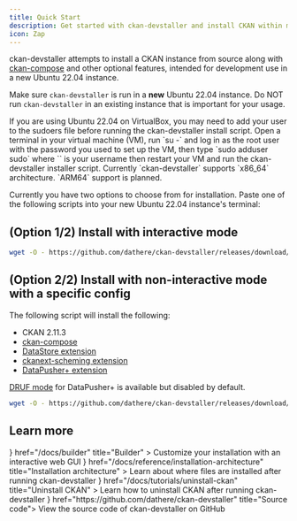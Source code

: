 ```yaml
---
title: Quick Start
description: Get started with ckan-devstaller and install CKAN within minutes.
icon: Zap
---
```


ckan-devstaller attempts to install a CKAN instance from source along with [ckan-compose](https://github.com/tino097/ckan-compose) and other optional features, intended for development use in a new Ubuntu 22.04 instance.

<Callout title="Please run ckan-devstaller in a new Ubuntu 22.04 instance only" type="error">Make sure `ckan-devstaller` is run in a **new** Ubuntu 22.04 instance. Do NOT run `ckan-devstaller` in an existing instance that is important for your usage.</Callout>


<Accordions type="single">
  <Accordion title="Note for VirtualBox users">If you are using Ubuntu 22.04 on VirtualBox, you may need to add your user to the sudoers file before running the ckan-devstaller install script. Open a terminal in your virtual machine (VM), run `su -` and log in as the root user with the password you used to set up the VM, then type `sudo adduser <username> sudo` where `<username>` is your username then restart your VM and run the ckan-devstaller installer script.</Accordion>
  <Accordion title="Note for ARM64 users">Currently `ckan-devstaller` supports `x86_64` architecture. `ARM64` support is planned.</Accordion>
</Accordions>

Currently you have two options to choose from for installation. Paste one of the following scripts into your new Ubuntu 22.04 instance's terminal:

## (Option 1/2) Install with interactive mode

```bash
wget -O - https://github.com/dathere/ckan-devstaller/releases/download/0.2.1/install.bash | bash -s default
```

## (Option 2/2) Install with non-interactive mode with a specific config

The following script will install the following:

- CKAN 2.11.3
- [ckan-compose](https://github.com/tino097/ckan-compose/tree/ckan-devstaller)
- [DataStore extension](https://docs.ckan.org/en/2.11/maintaining/datastore.html)
- [ckanext-scheming extension](https://github.com/ckan/ckanext-scheming)
- [DataPusher+ extension](https://github.com/dathere/datapusher-plus)

[DRUF mode](https://github.com/dathere/datapusher-plus?tab=readme-ov-file#druf-dataset-resource-upload-first-workflow) for DataPusher+ is available but disabled by default.

```bash
wget -O - https://github.com/dathere/ckan-devstaller/releases/download/0.2.1/install.bash | bash -s default
```

## Learn more


<Cards>
  <Card
    icon={<BlocksIcon />}
    href="/docs/builder"
    title="Builder"
  >
    Customize your installation with an interactive web GUI
  </Card>
  <Card
    icon={<HomeIcon />}
    href="/docs/reference/installation-architecture"
    title="Installation architecture"
  >
    Learn about where files are installed after running ckan-devstaller
  </Card>
  <Card
    icon={<Trash2Icon />}
    href="/docs/tutorials/uninstall-ckan"
    title="Uninstall CKAN"
  >
    Learn how to uninstall CKAN after running ckan-devstaller
  </Card>
  <Card
    icon={<GitMergeIcon />}
    href="https://github.com/dathere/ckan-devstaller"
    title="Source code">
    View the source code of ckan-devstaller on GitHub
  </Card>
</Cards>
